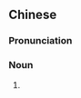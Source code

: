 ==Chinese==
{{zh-forms}}

===Pronunciation===
{{zh-pron
|m=méicài
|c=mui4 coi3
|cat=n
}}

===Noun===
{{zh-noun}}

# {{zh-alt-form|梅菜}}
